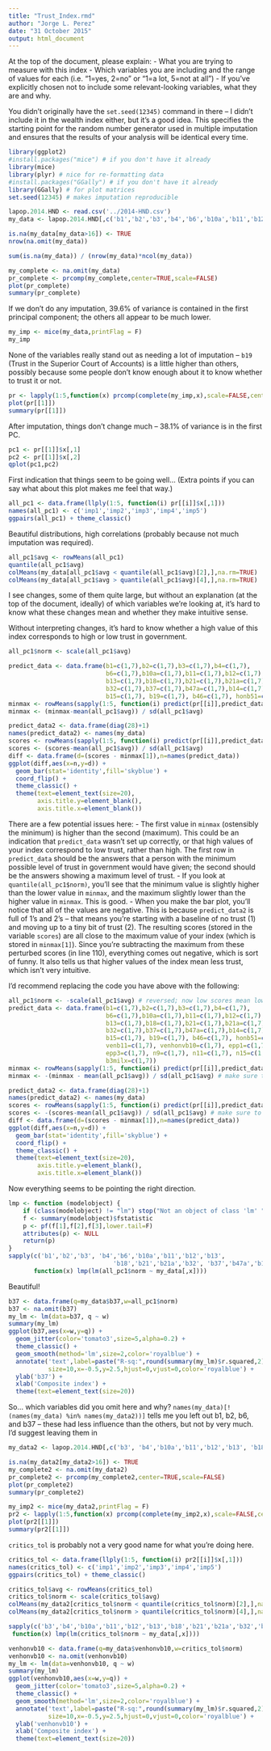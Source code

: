 ```yaml
---
title: "Trust_Index.rmd"
author: "Jorge L. Perez"
date: "31 October 2015"
output: html_document
---
```


At the top of the document, please explain:
- What you are trying to measure with this index
- Which variables you are including and the range of values for each (i.e. "1=yes, 2=no" or "1=a lot, 5=not at all")
- If you've explicitly chosen not to include some relevant-looking variables, what they are and why.

You didn't originally have the `set.seed(12345)` command in there -- I didn't include it in the wealth index either, but it's a good idea. This specifies the starting point for the random number generator used in multiple imputation and ensures that the results of your analysis will be identical every time.

```r
library(ggplot2)
#install.packages("mice") # if you don't have it already
library(mice)
library(plyr) # nice for re-formatting data
#install.packages("GGally") # if you don't have it already
library(GGally) # for plot matrices
set.seed(12345) # makes imputation reproducible
```


```r
lapop.2014.HND <- read.csv('../2014-HND.csv')
my_data <- lapop.2014.HND[,c('b1','b2','b3','b4','b6','b10a','b11','b12','b13','b18','b21','b21a','b32', 'b37','b47a','b14','b15','b19','b46','honb51','venb11','venhonvb10','epp1','epp3','n9','n11','n15', 'b3milx')]
```


```r
is.na(my_data[my_data>16]) <- TRUE
nrow(na.omit(my_data))
```

```r
sum(is.na(my_data)) / (nrow(my_data)*ncol(my_data))
```

```r
my_complete <- na.omit(my_data)
pr_complete <- prcomp(my_complete,center=TRUE,scale=FALSE)
plot(pr_complete)
summary(pr_complete)
```

If we don't do any imputation, 39.6% of variance is contained in the first principal component; the others all appear to be much lower.

```r
my_imp <- mice(my_data,printFlag = F) 
my_imp
```

None of the variables really stand out as needing a lot of imputation -- `b19` (Trust in the Superior Court of Accounts) is a little higher than others, possibly because some people don't know enough about it to know whether to trust it or not.

```r
pr <- lapply(1:5,function(x) prcomp(complete(my_imp,x),scale=FALSE,center=TRUE))
plot(pr[[1]])
summary(pr[[1]])

```

After imputation, things don't change much -- 38.1% of variance is in the first PC.

```r
pc1 <- pr[[1]]$x[,1]
pc2 <- pr[[1]]$x[,2]
qplot(pc1,pc2)

```

First indication that things seem to be going well... (Extra points if you can say what about this plot makes me feel that way.)

```r
all_pc1 <- data.frame(llply(1:5, function(i) pr[[i]]$x[,1]))
names(all_pc1) <- c('imp1','imp2','imp3','imp4','imp5')
ggpairs(all_pc1) + theme_classic()

```

Beautiful distributions, high correlations (probably because not much imputation was required).

```r
all_pc1$avg <- rowMeans(all_pc1)
quantile(all_pc1$avg)
colMeans(my_data[all_pc1$avg < quantile(all_pc1$avg)[2],],na.rm=TRUE)
colMeans(my_data[all_pc1$avg > quantile(all_pc1$avg)[4],],na.rm=TRUE)
```

I see changes, some of them quite large, but without an explanation (at the top of the document, ideally) of which variables we're looking at, it's hard  to know what these changes mean and whether they make intuitive sense.

Without interpreting changes, it's hard to know whether a high value of this index corresponds to high or low trust in government.

```r
all_pc1$norm <- scale(all_pc1$avg)
```

```r
predict_data <- data.frame(b1=c(1,7),b2=c(1,7),b3=c(1,7),b4=c(1,7),
                           b6=c(1,7),b10a=c(1,7),b11=c(1,7),b12=c(1,7),
                           b13=c(1,7),b18=c(1,7),b21=c(1,7),b21a=c(1,7),
                           b32=c(1,7),b37=c(1,7),b47a=c(1,7),b14=c(1,7),
                           b15=c(1,7), b19=c(1,7), b46=c(1,7), honb51=c(1,7), venb11=c(1,7), venhonvb10=c(1,7), epp1=c(1,7), epp3=c(1,7), n9=c(1,7), n11=c(1,7), n15=c(1,7), b3milx=c(1,7))
minmax <- rowMeans(sapply(1:5, function(i) predict(pr[[i]],predict_data)[,1]))
minmax <- (minmax-mean(all_pc1$avg)) / sd(all_pc1$avg)

predict_data2 <- data.frame(diag(28)+1)
names(predict_data2) <- names(my_data)
scores <- rowMeans(sapply(1:5, function(i) predict(pr[[i]],predict_data2)[,1]))
scores <- (scores-mean(all_pc1$avg)) / sd(all_pc1$avg)
diff <- data.frame(d=(scores - minmax[1]),n=names(predict_data))
ggplot(diff,aes(x=n,y=d)) +
  geom_bar(stat='identity',fill='skyblue') +
  coord_flip() +
  theme_classic() +
  theme(text=element_text(size=20),
        axis.title.y=element_blank(),
        axis.title.x=element_blank())
```

There are a few potential issues here:
- The first value in `minmax` (ostensibly the minimum) is higher than the second (maximum). This could be an indication that `predict_data` wasn't set up correctly, or that high values of your index correspond to low trust, rather than high. The first row in `predict_data` should be the answers that a person with the minimum possible level of trust in government would have given; the second should be the answers showing a maximum level of trust.
- If you look at `quantile(all_pc1$norm)`, you'll see that the minimum value is slightly higher than the lower value in `minmax`, and the maximum slightly lower than the higher value in `minmax`. This is good.
- When you make the bar plot, you'll notice that all of the values are negative. This is because `predict_data2` is full of 1's and 2's -- that means you're starting with a baseline of no trust (1) and moving up to a tiny bit of trust (2). The resulting scores (stored in the variable `scores`) are all close to the maximum value of your index (which is stored in `minmax[1]`). Since you're subtracting the maximum from these perturbed scores (in line 110), everything comes out negative, which is sort of funny. It also tells us that higher values of the index mean less trust, which isn't very intuitive.

I'd recommend replacing the code you have above with the following:

```r
all_pc1$norm <- -scale(all_pc1$avg) # reversed; now low scores mean low trust
predict_data <- data.frame(b1=c(1,7),b2=c(1,7),b3=c(1,7),b4=c(1,7),
                           b6=c(1,7),b10a=c(1,7),b11=c(1,7),b12=c(1,7),
                           b13=c(1,7),b18=c(1,7),b21=c(1,7),b21a=c(1,7),
                           b32=c(1,7),b37=c(1,7),b47a=c(1,7),b14=c(1,7),
                           b15=c(1,7), b19=c(1,7), b46=c(1,7), honb51=c(1,7), 
                           venb11=c(1,7), venhonvb10=c(1,7), epp1=c(1,7), 
                           epp3=c(1,7), n9=c(1,7), n11=c(1,7), n15=c(1,7), 
                           b3milx=c(1,7))
minmax <- rowMeans(sapply(1:5, function(i) predict(pr[[i]],predict_data)[,1]))
minmax <- -(minmax - mean(all_pc1$avg)) / sd(all_pc1$avg) # make sure to reverse here also

predict_data2 <- data.frame(diag(28)+1)
names(predict_data2) <- names(my_data)
scores <- rowMeans(sapply(1:5, function(i) predict(pr[[i]],predict_data2)[,1]))
scores <- -(scores-mean(all_pc1$avg)) / sd(all_pc1$avg) # make sure to reverse here as well
diff <- data.frame(d=(scores - minmax[1]),n=names(predict_data))
ggplot(diff,aes(x=n,y=d)) +
  geom_bar(stat='identity',fill='skyblue') +
  coord_flip() +
  theme_classic() +
  theme(text=element_text(size=20),
        axis.title.y=element_blank(),
        axis.title.x=element_blank())
```

Now everything seems to be pointing the right direction.

```r
lmp <- function (modelobject) {
    if (class(modelobject) != "lm") stop("Not an object of class 'lm' ")
    f <- summary(modelobject)$fstatistic
    p <- pf(f[1],f[2],f[3],lower.tail=F)
    attributes(p) <- NULL
    return(p)
}
sapply(c('b1','b2','b3', 'b4','b6','b10a','b11','b12','b13',
                             'b18','b21','b21a','b32', 'b37','b47a','b14','b15','b19','b46', 'honb51', 'venb11', 'venhonvb10', 'epp1', 'epp3', 'n9', 'n11', 'n15', 'b3milx'),
       function(x) lmp(lm(all_pc1$norm ~ my_data[,x])))

```

Beautiful!

```r

b37 <- data.frame(q=my_data$b37,w=all_pc1$norm)
b37 <- na.omit(b37)
my_lm <- lm(data=b37, q ~ w)
summary(my_lm)
ggplot(b37,aes(x=w,y=q)) +
  geom_jitter(color='tomato3',size=5,alpha=0.2) +
  theme_classic() +
  geom_smooth(method='lm',size=2,color='royalblue') +
  annotate('text',label=paste("R-sq:",round(summary(my_lm)$r.squared,2)),  
           size=10,x=-0.5,y=2.5,hjust=0,vjust=0,color='royalblue') +
  ylab('b37') +
  xlab('Composite index') +
  theme(text=element_text(size=20))

```

So... which variables did you omit here and why?
`names(my_data)[!(names(my_data) %in% names(my_data2))]` tells me you left out b1, b2, b6, and b37 -- these had less influence than the others, but not by very much. I'd suggest leaving them in

```r
my_data2 <- lapop.2014.HND[,c('b3', 'b4','b10a','b11','b12','b13', 'b18','b21','b21a','b32', 'b47a','b14','b15','b19','b46', 'honb51', 'venb11', 'venhonvb10', 'epp1', 'epp3', 'n9', 'n11', 'n15', 'b3milx')]
```

```r
is.na(my_data2[my_data2>16]) <- TRUE
my_complete2 <- na.omit(my_data2)
pr_complete2 <- prcomp(my_complete2,center=TRUE,scale=FALSE)
plot(pr_complete2)
summary(pr_complete2)
```

```r
my_imp2 <- mice(my_data2,printFlag = F) 
pr2 <- lapply(1:5,function(x) prcomp(complete(my_imp2,x),scale=FALSE,center=TRUE))
plot(pr2[[1]]) 
summary(pr2[[1]])

```

`critics_tol` is probably not a very good name for what you're doing here.

```r
critics_tol <- data.frame(llply(1:5, function(i) pr2[[i]]$x[,1]))
names(critics_tol) <- c('imp1','imp2','imp3','imp4','imp5')
ggpairs(critics_tol) + theme_classic()
```

```r
critics_tol$avg <- rowMeans(critics_tol)
critics_tol$norm <- scale(critics_tol$avg)
colMeans(my_data2[critics_tol$norm < quantile(critics_tol$norm)[2],],na.rm=TRUE)
colMeans(my_data2[critics_tol$norm > quantile(critics_tol$norm)[4],],na.rm=TRUE)
```

```r
sapply(c('b3','b4','b10a','b11','b12','b13','b18','b21','b21a','b32','b47a','b14','b15','b19','b46', 'honb51', 'venb11', 'venhonvb10', 'epp1', 'epp3', 'n9', 'n11', 'n15', 'b3milx'),
 function(x) lmp(lm(critics_tol$norm ~ my_data[,x])))

```

```r
venhonvb10 <- data.frame(q=my_data$venhonvb10,w=critics_tol$norm)
venhonvb10 <- na.omit(venhonvb10)
my_lm <- lm(data=venhonvb10, q ~ w)
summary(my_lm)
ggplot(venhonvb10,aes(x=w,y=q)) +
  geom_jitter(color='tomato3',size=5,alpha=0.2) +
  theme_classic() +
  geom_smooth(method='lm',size=2,color='royalblue') +
  annotate('text',label=paste("R-sq:",round(summary(my_lm)$r.squared,2)),  
           size=10,x=-0.5,y=2.5,hjust=0,vjust=0,color='royalblue') +
  ylab('venhonvb10') +
  xlab('Composite index') +
  theme(text=element_text(size=20))


```























































































































































































